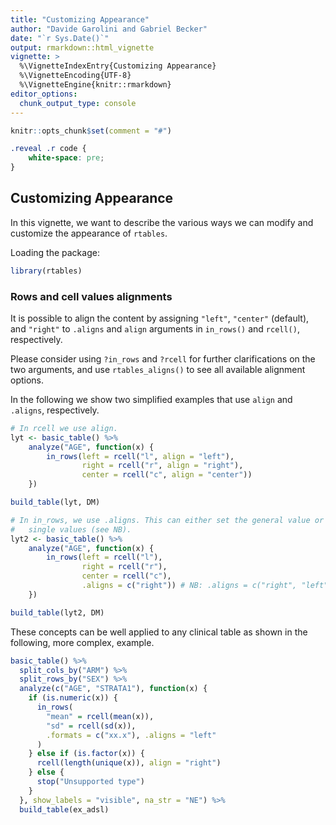 ```yaml
---
title: "Customizing Appearance"
author: "Davide Garolini and Gabriel Becker"
date: "`r Sys.Date()`"
output: rmarkdown::html_vignette
vignette: >
  %\VignetteIndexEntry{Customizing Appearance}
  %\VignetteEncoding{UTF-8}
  %\VignetteEngine{knitr::rmarkdown}
editor_options: 
  chunk_output_type: console
---
```



```r
knitr::opts_chunk$set(comment = "#")
```

```css
.reveal .r code {
    white-space: pre;
}
```

## Customizing Appearance

In this vignette, we want to describe the various ways we can modify and customize the appearance of `rtables`.

Loading the package:
```r
library(rtables)
```

### Rows and cell values alignments

It is possible to align the content by assigning `"left"`, `"center"` (default), and `"right"` to `.aligns` and `align` arguments in `in_rows()` and `rcell()`, respectively.

Please consider using `?in_rows` and `?rcell` for further clarifications on the two arguments, and use `rtables_aligns()` to see all available alignment options.

In the following we show two simplified examples that use `align` and `.aligns`, respectively.

```r
# In rcell we use align.
lyt <- basic_table() %>%
    analyze("AGE", function(x) {
        in_rows(left = rcell("l", align = "left"),
                right = rcell("r", align = "right"),
                center = rcell("c", align = "center"))
    })

build_table(lyt, DM)
```

```r
# In in_rows, we use .aligns. This can either set the general value or the
#   single values (see NB).
lyt2 <- basic_table() %>%
    analyze("AGE", function(x) {
        in_rows(left = rcell("l"),
                right = rcell("r"),
                center = rcell("c"),
                .aligns = c("right")) # NB: .aligns = c("right", "left", "center")
    })

build_table(lyt2, DM)
```

These concepts can be well applied to any clinical table as shown in the following, more complex, example.

```r
basic_table() %>%
  split_cols_by("ARM") %>%
  split_rows_by("SEX") %>%
  analyze(c("AGE", "STRATA1"), function(x) {
    if (is.numeric(x)) {
      in_rows(
        "mean" = rcell(mean(x)),
        "sd" = rcell(sd(x)),
        .formats = c("xx.x"), .aligns = "left"
      )
    } else if (is.factor(x)) {
      rcell(length(unique(x)), align = "right")
    } else {
      stop("Unsupported type")
    }
  }, show_labels = "visible", na_str = "NE") %>%
  build_table(ex_adsl)
```
